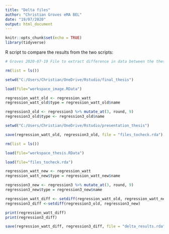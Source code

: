 ```yaml
---
title: "Delta files"
author: "Christian Groves eMA BEL"
date: "19/07/2020"
output: html_document
---
```


```r
knitr::opts_chunk$set(echo = TRUE)
library(tidyverse)
```

R script to compare the results from the two scripts:

```r
# Groves 2020-07-19 File to extract difference in data between the thesis and the changed results

rm(list = ls())

setwd("C:/Users/Christian/OneDrive/Rstudio/final_thesis")

load(file="workspace_image.RData")

regression_watt_old <- regression_watt
regression_watt_old$type = regression_watt_old$name

regression3_old <- regression3 %>% mutate_at(3, round, 9)
regression3_old$type <- regression3_old$name

setwd("C:/Users/Christian/OneDrive/Rstudio/presentation_thesis")

save(regression_watt_old, regression3_old, file = "files_tocheck.rda")

rm(list = ls())

load(file="workspace_thesis.RData")

load(file="files_tocheck.rda")

regression_watt_new <- regression_watt
regression_watt_new$type = regression_watt_new$name

regression3_new <- regression3 %>% mutate_at(3, round, 9)
regression3_new$type = regression3_new$name

regression_watt_diff <- setdiff(regression_watt_old, regression_watt_new)
regression3_diff <-setdiff(regression3_old, regression3_new)

print(regression_watt_diff)
print(regression3_diff)

save(regression_watt_diff, regression3_diff, file = "delta_results.rda")

```

